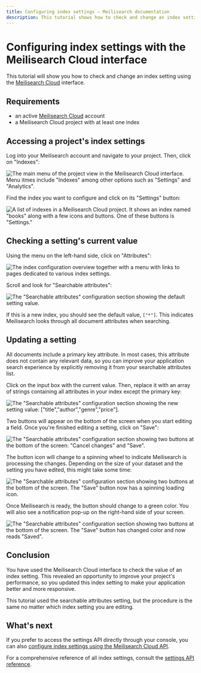 ```yaml
---
title: Configuring index settings — Meilisearch documentation
description: This tutorial shows how to check and change an index setting using the Meilisearch Cloud interface.
---
```


# Configuring index settings with the Meilisearch Cloud interface

This tutorial will show you how to check and change an index setting using the [Meilisearch Cloud](https://cloud.meilisearch.com/projects/?utm_campaign=oss&utm_source=docs&utm_medium=settings-tutorial) interface.

## Requirements

- an active [Meilisearch Cloud](https://cloud.meilisearch.com/projects/?utm_campaign=oss&utm_source=docs&utm_medium=settings-tutorial) account
- a Meilisearch Cloud project with at least one index

## Accessing a project's index settings

Log into your Meilisearch account and navigate to your project. Then, click on "Indexes":

![The main menu of the project view in the Meilisearch Cloud interface. Menu itmes include "Indexes" among other options such as "Settings" and "Analytics".](https://raw.githubusercontent.com/meilisearch/documentation/cloud-index-settings/assets/images/cloud-index-settings/01-indexes-tab.png)

Find the index you want to configure and click on its "Settings" button:

![A list of indexes in a Meilisearch Cloud project. It shows an index named "books" along with a few icons and buttons. One of these buttons is "Settings."](https://raw.githubusercontent.com/meilisearch/documentation/cloud-index-settings/assets/images/cloud-index-settings/02-index-settings.png)

## Checking a setting's current value

Using the menu on the left-hand side, click on "Attributes":

![The index configuration overview together with a menu with links to pages dedicated to various index settings.](https://raw.githubusercontent.com/meilisearch/documentation/cloud-index-settings/assets/images/cloud-index-settings/03-general-settings.png)

Scroll and look for "Searchable attributes":

![The "Searchable attributes" configuration section showing the default setting value.](https://raw.githubusercontent.com/meilisearch/documentation/cloud-index-settings/assets/images/cloud-index-settings/04-searchable-attributes-default.png)

If this is a new index, you should see the default value, `["*"]`. This indicates Meilisearch looks through all document attributes when searching.

## Updating a setting

All documents include a primary key attribute. In most cases, this attribute does not contain any relevant data, so you can improve your application search experience by explicitly removing it from your searchable attributes list.

Click on the input box with the current value. Then, replace it with an array of strings containing all attributes in your index except the primary key:

![The "Searchable attributes" configuration section showing the new setting value: \["title","author","genre","price"\].](https://raw.githubusercontent.com/meilisearch/documentation/cloud-index-settings/assets/images/cloud-index-settings/05-searchable-attributes-filled.png)

Two buttons will appear on the bottom of the screen when you start editing a field. Once you're finished editing a setting, click on "Save":

![The "Searchable attributes" configuration section showing two buttons at the bottom of the screen: "Cancel changes" and "Save".](https://raw.githubusercontent.com/meilisearch/documentation/cloud-index-settings/assets/images/cloud-index-settings/06-save.png)

The button icon will change to a spinning wheel to indicate Meilisearch is processing the changes. Depending on the size of your dataset and the setting you have edited, this might take some time:

![The "Searchable attributes" configuration section showing two buttons at the bottom of the screen. The "Save" button now has a spinning loading icon.](https://raw.githubusercontent.com/meilisearch/documentation/cloud-index-settings/assets/images/cloud-index-settings/07-saving.png)

Once Meilisearch is ready, the button should change to a green color. You will also see a notification pop-up on the right-hand side of your screen.

![The "Searchable attributes" configuration section showing two buttons at the bottom of the screen. The "Save" button has changed color and now reads "Saved".](https://raw.githubusercontent.com/meilisearch/documentation/cloud-index-settings/assets/images/cloud-index-settings/08-saved.png)

## Conclusion

You have used the Meilisearch Cloud interface to check the value of an index setting. This revealed an opportunity to improve your project's performance, so you updated this index setting to make your application better and more responsive.

This tutorial used the searchable attributes setting, but the procedure is the same no matter which index setting you are editing.

## What's next

If you prefer to access the settings API directly through your console, you can also [configure index settings using the Meilisearch Cloud API](/learn/configuration/configuring_index_settings_with_api).

For a comprehensive reference of all index settings, consult the [settings API reference](/reference/api/settings).
